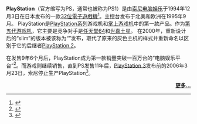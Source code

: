 '''PlayStation'''（官方缩写为PS，通常也被称为PS1）是由[[索尼电脑娱乐|索尼电脑娱乐]]于1994年12月3日在日本发布的一款[[32位元|32位]][[電子遊戲機|電子遊戲機]]<ref name="developmentJP">{{cite web |url=http://www.scei.co.jp/corporate/data/bizdatajpn_e.html |title=Business Development/Japan |accessdate=2007-12-19 |publisher=Sony Computer Entertainment Inc}}</ref>。主控台发布于北美和欧洲在1995年9月。
PlayStation是[[PlayStation系列|PlayStation系列]]游戏机和[[掌上游戏机|掌上游戏机]]中的第一款产品。作为[[遊戲及歷史_(第五世代)|第五代游戏机]]，它主要是竞争对手是[[任天堂64|任天堂64]]和[[世嘉土星|世嘉土星]]。
在2000年，重新设计后的“slim”的版本被该称为“{{le|PlayStation型号|PlayStation models|PSone}}”发布，取代了原来的灰色主机的样式并重新命名以区别于它的后继者[[PlayStation_2|PlayStation 2]]。

在发售9年6个月后，PlayStation成为第一款销量突破一百万台的“电脑娱乐平台”<ref>{{cite press release |url=http://www.scei.co.jp/corporate/release/pdf/051130e.pdf|title=PlayStation 2 Breaks Record as the Fastest Computer Entertainment Platform to Reach Cumulative Shipment of 100 Million Units |date=2005-11-30 |publisher=[[Sony_Computer_Entertainment|Sony Computer Entertainment]] |accessdate=2008-06-08|format=PDF}}</ref>。而游戏则继续销售，直到PS发售11年后，[[PlayStation_3|PlayStation 3]]发布前的2006年3月23日，索尼停止生产PlayStation<ref name="stops">{{cite web |title=Sony stops making original PS |publisher=[[GameSpot|GameSpot]] |last=Sinclair |first=Brendan |url=http://www.gamespot.com/news/6146549.html |date=2006-03-24 |accessdate=2009-08-20}}</ref>。

<div style="text-align:right;">'''[[PlayStation|更多...]]'''</div>